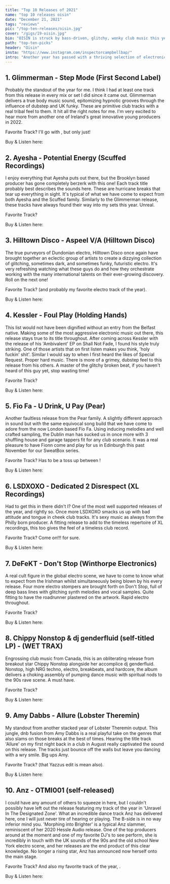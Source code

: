 ```yaml
---
title: "Top 10 Releases of 2021"
name: "top 10 releases oisin"
date: "December 21, 2021"
tags: "reviews"
pic: "/top-ten-releases/oisin.jpg"
cover: "/gigs/19-oisin.jpg"
bio: "OISÍN is struck by bass-driven, glitchy, wonky club music this year as well as electro, ghetto tech, Baltimore, and Jersey club sounds"
path: "top-ten-picks"
header: "Oisin"
insta: "https://www.instagram.com/inspectorcampbellbap/"
intro: "Another year has passed with a thriving selection of electronic music being delivered across the globe. Oisin says, 'Each year I find myself clutching to a different style of music and have been struck by bass-driven, glitchy, wonky club music this year as well as electro, ghetto tech, Baltimore, and Jersey club sounds'. There is a never ending hole of creative dance music available to us and this year has been one of my favorites in recent memory. Somehow, Oisin has whittled down a top 10 of favored releases, and it goes a little something like this…"
---
```


## 1. Glimmerman - Step Mode (First Second Label)

<div className="row display-flex align-items-center"><div className="col clubGuide">
<Picture src="/top-ten-releases/oisin/glimmer-step_mode.jpg" alt="Glimmerman EP cover art" size={1200} />
</div><div className="col clubGuide">

Probably the standout of the year for me. I think I had at least one track from this release in every mix or set I did since it came out. Glimmerman delivers a true body music sound, epitomizing hypnotic grooves through the influence of dubstep and UK funky. These are primitive club tracks with a real tribal feel to them. It hit all the right notes for me. I'm very excited to hear more from another one of Ireland's great innovative young producers in 2022.

Favorite Track? I'll go with <HoverLink url="open.spotify.com/track/0PJX2qHRryJv1w9yrPStNY" external />, but only just!

Buy & Listen here: <HoverLink url="firstsecondlabel.bandcamp.com/album/step-mode" name="Bandcamp" external />

</div></div>

## 2. Ayesha - Potential Energy (Scuffed Recordings)

<div className="row display-flex align-items-center"><div className="col clubGuide">
<Picture src="/top-ten-releases/oisin/ayesha-potential_energy.jpg" alt="Ayesha EP cover art" size={1200} />
</div><div className="col clubGuide">

I enjoy everything that Ayesha puts out there, but the Brooklyn based producer has gone completely berzerk with this one! Each track title probably best describes the sounds here. These are hurricane breaks that tear up everything in sight. It's typical of what we have come to expect from both Ayesha and the Scuffed family. Similarly to the Glimmerman release, these tracks have always found their way into my sets this year. Unreal.

Favorite Track? <HoverLink url="open.spotify.com/track/13koEuoE2Hbk4524V8959F?si=dbf93835508c48dc" external />

Buy & Listen here: <HoverLink url="aye5ha.bandcamp.com/album/potential-energy-ep" name="Bandcamp" external />

</div></div>

## 3. Hilltown Disco - Aspeel V/A (Hilltown Disco)

<div className="row display-flex align-items-center"><div className="col clubGuide">
<Picture src="/top-ten-releases/oisin/hilltown-asbeel.jpg" alt="Hilltown Disco EP cover art" size={1200} />
</div><div className="col clubGuide">

The true purveyors of Dundonian electro, Hilltown Disco once again have brought together an eclectic group of artists to create a dizzying collection of glitching, sometimes dark, and sometimes funky, futuristic electro. It's very refreshing watching what these guys do and how they orchestrate working with the many international talents on their ever-growing discovery. Roll on the next one!

Favorite Track? <HoverLink url="https://open.spotify.com/track/36czvtdoScaWytsVKQzWYR" name="L-Pad - Retrained in Cyberdelics" external /> (and probably my favorite electro track of the year).

Buy & Listen here: <HoverLink url="hilltowndiscouk.bandcamp.com/album/asbeel" name="Bandcamp" external />

</div></div>

## 4. Kessler - Foul Play (Holding Hands)

<div className="row display-flex align-items-center"><div className="col clubGuide">
<Picture src="/top-ten-releases/oisin/kessler-foul_play.jpg" alt="Kessler EP cover art" size={1200} />
</div><div className="col clubGuide">

This list would not have been dignified without an entry from the Belfast native. Making some of the most aggressive electronic music out there, this release stays true to its title throughout. After coming across Kessler with the release of his 'Ambivalent' EP on Shall Not Fade, I found his style truly striking. One of those artists that on first listen makes you think, 'holy fuckin' shit'. Similar I would say to when I first heard the likes of Special Request. Proper hard music. There is more of a grimey, dubstep feel to this release from his others. A master of the glitchy broken beat, if you haven't heard of this guy yet, stop wasting time!

Favorite Track? <HoverLink url="open.spotify.com/track/1vfhgk7d9cgJHFKS4gPrOx?si=02489f67f1404b0b" external />

Buy & Listen here: <HoverLink url="holdinghandsrecords.bandcamp.com/album/18-foul-play-ep" name="Bandcamp" external />

</div></div>

## 5. Fio Fa - U Drink, U Pay (Pear)

<div className="row display-flex align-items-center"><div className="col clubGuide">
<Picture src="/top-ten-releases/oisin/fio_fa-U_drink_U_pay.jpg" alt="Fio Fa EP cover art" size={1200} />
</div><div className="col clubGuide">

Another faultless release from the Pear family. A slightly different approach in sound but with the same equivocal song build that we have come to adore from the now London based Fio Fa. Using inducing melodies and well crafted sampling, the Dublin man has sucked us in once more with 3 shuffling house and garage tappers fit for any club scenario. It was a real pleasure to have Fionn come and play for us in Edinburgh this past November for our SweatBox series.

Favorite Track? Has to be a toss up between <HoverLink url="open.spotify.com/track/23FfZ3M7Mouiewi2IWBd8j" external />!

Buy & Listen here: <HoverLink url="fiofa.bandcamp.com/album/u-drink-u-pay-ep" name="Bandcamp" external />

</div></div>

## 6. LSDXOXO - Dedicated 2 Disrespect (XL Recordings)

<div className="row display-flex align-items-center"><div className="col clubGuide">
<Picture src="/top-ten-releases/oisin/lsdxoxo-dedicated2disrespect.jpg" alt="LSDXOXO EP cover art" size={1200} />
</div><div className="col clubGuide">

Had to get this in there didn't I? One of the most well supported releases of the year, and rightly so. Once more LSDXOXO smacks us up with bad attitude and tongue in cheek club tracks. It's sexy music as always from the Philly born producer. A fitting release to add to the timeless repertoire of XL recordings, this too gives the feel of a timeless club record.

Favorite Track? Come on!!! <HoverLink url="open.spotify.com/track/2EkOwCBWjcFfhychOKcY7j" external /> for sure.

Buy & Listen here: <HoverLink url="lsdxoxo.bandcamp.com/album/dedicated-2-disrespect-ep" name="Bandcamp" external />

</div></div>

## 7. DeFeKT - Don't Stop (Winthorpe Electronics)

<div className="row display-flex align-items-center"><div className="col clubGuide">
<Picture src="/top-ten-releases/oisin/defekt-dont_stop.jpg" alt="DeFeKT EP cover art" size={1200} />
</div><div className="col clubGuide">

A real cult figure in the global electro scene, we have to come to know what to expect from the Irishman whilst simultaneously being blown by his every release. Four more electro stompers are brought forth on Don't Stop, full of deep bass lines with glitching synth melodies and vocal samples. Quite fitting to have the roadrunner plastered on the artwork. Rapid electro throughout.

Favorite Track? <HoverLink url="open.spotify.com/track/6as6mkZbX0LTEfNg9DTZJr?si=9e00b49ac0d146e8" external />

Buy & Listen here: <HoverLink url="defektplanet.bandcamp.com/album/dont-stop" name="Bandcamp" external />

</div></div>

## 8. Chippy Nonstop & dj genderfluid (self-titled LP) - (WET TRAX)

<div className="row display-flex align-items-center"><div className="col clubGuide">
<Picture src="/top-ten-releases/oisin/chippy_nonstop-dj_genderfluid.jpg" alt="Chippy Nonstop & dj genderfluid LP cover art" size={1200} />
</div><div className="col clubGuide">

Engrossing club music from Canada, this is an obliterating release from breakout star Chippy Nonstop alongside her accomplice dj genderfluid. Nonstop, high NRG techno, electro, breakbeats, and hardcore, the album delivers a choking assembly of pumping dance music with spiritual nods to the 90s rave scene. A must have.

Favorite Track? <HoverLink url="open.spotify.com/track/1gya8qEuMadF630TyOS8Cn?si=7578e98fe0d84835" external />

Buy & Listen here: <HoverLink url="wettrax.bandcamp.com/album/chippy-nonstop-dj-genderfluid" name="Bandcamp" external />

</div></div>

## 9. Amy Dabbs - Allure (Lobster Theremin)

<div className="row display-flex align-items-center"><div className="col clubGuide">
<Picture src="/top-ten-releases/oisin/amy_dabbs-allure.jpg" alt="Amy Dabbs EP cover art" size={1200} />
</div><div className="col clubGuide">

My standout from another stacked year of Lobster Theremin output. This jungle, dnb fusion from Amy Dabbs is a real playful take on the genres that also slams on those breaks at the best of times. Hearing the title track 'Allure' on my first night back in a club in August really captivated the sound on this release. The tracks just bounce off the walls but leave you dancing with a wry smile. Big ups Amy.

Favorite Track? <HoverLink url="https://open.spotify.com/track/61L4IyDoSyd0vowzYXPyyR" name="Allure" external /> (that Yazzus edit is mean also).

Buy & Listen here: <HoverLink url="lobstertheremin.com/album/allure-ep" name="Lobster Theremin" external />

</div></div>

## 10. Anz - OTMI001 (self-released)

<div className="row display-flex align-items-center"><div className="col clubGuide">
<Picture src="/top-ten-releases/oisin/anz-OTMI001.jpg" alt="Anz EP cover art" size={1200} />
</div><div className="col clubGuide">

I could have any amount of others to squeeze in here, but I couldn't possibly have left out the release featuring my track of the year in 'Unravel In The Designated Zone'. What an incredible dance track Anz has delivered here, one I will just never tire of hearing or playing. The B-side is in no way inferior mind you. 'Morphing into Brighter' is a typical Anz slammer, reminiscent of her 2020 Hessle Audio release. One of the top producers around at the moment and one of my favorite DJ's to see perform, she is incredibly in touch with the UK sounds of the 90s and the old school New York electro scene, and her releases are the end product of this clear knowledge. No longer a rising star, Anz has announced now herself onto the main stage.

Favorite Track? And also my favorite track of the year, <HoverLink url="open.spotify.com/track/10IxtRq6xz3ABo8E9aDROE" external />.

Buy & Listen here: <HoverLink url="anzdj.bandcamp.com/album/otmi001" name="Bandcamp" external />

</div></div>
